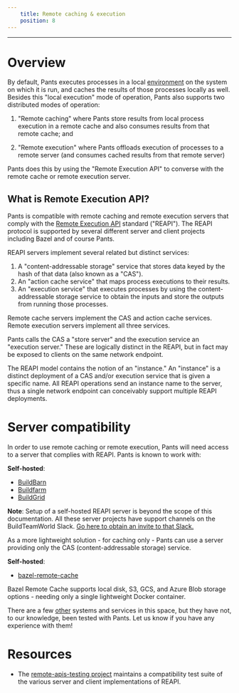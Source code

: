 ```yaml
---
    title: Remote caching & execution
    position: 8
---
```


---

# Overview

By default, Pants executes processes in a local [environment](../environments:-cross-platform-or-remote-builds.mdx) on the system on which it is run, and caches the results of those processes locally as well. Besides this "local execution" mode of operation, Pants also supports two distributed modes of operation:

1. "Remote caching" where Pants store results from local process execution in a remote cache and also consumes results from that remote cache; and

2. "Remote execution" where Pants offloads execution of processes to a remote server (and consumes cached results from that remote server)

Pants does this by using the "Remote Execution API" to converse with the remote cache or remote execution server.

## What is Remote Execution API?

Pants is compatible with remote caching and remote execution servers that comply with the [Remote Execution API](https://github.com/bazelbuild/remote-apis) standard ("REAPI"). The REAPI protocol is supported by several different server and client projects including Bazel and of course Pants.

REAPI servers implement several related but distinct services:

1. A "content-addressable storage" service that stores data keyed by the hash of that data (also known as a "CAS").
2. An "action cache service" that maps process executions to their results.
3. An "execution service" that executes processes by using the content-addressable storage service to obtain the inputs and store the outputs from running those processes.

Remote cache servers implement the CAS and action cache services. Remote execution servers implement all three services.

Pants calls the CAS a "store server" and the execution service an "execution server." These are logically distinct in the REAPI, but in fact may be exposed to clients on the same network endpoint.

The REAPI model contains the notion of an "instance." An "instance" is a distinct deployment of a CAS and/or execution service that is given a specific name. All REAPI operations send an instance name to the server, thus a single network endpoint can conceivably support multiple REAPI deployments.

# Server compatibility

In order to use remote caching or remote execution, Pants will need access to a server that complies with REAPI. Pants is known to work with:

**Self-hosted**:

- [BuildBarn](https://github.com/buildbarn/bb-remote-execution)
- [Buildfarm](https://github.com/bazelbuild/bazel-buildfarm/)
- [BuildGrid](https://buildgrid.build/)

**Note**: Setup of a self-hosted REAPI server is beyond the scope of this documentation. All these server projects have support channels on the BuildTeamWorld Slack. [Go here to obtain an invite to that Slack.](https://bit.ly/2SG1amT)

As a more lightweight solution - for caching only - Pants can use a server providing only the CAS (content-addressable storage) service.

**Self-hosted**:

- [bazel-remote-cache](https://github.com/buchgr/bazel-remote)

Bazel Remote Cache supports local disk, S3, GCS, and Azure Blob storage options - needing only a single lightweight Docker container.

There are a few [other](https://github.com/bazelbuild/remote-apis) systems and services in this space, but
they have not, to our knowledge, been tested with Pants. Let us know if you have any experience with them!

# Resources

- The [remote-apis-testing project](https://gitlab.com/remote-apis-testing/remote-apis-testing) maintains a compatibility test suite of the various server and client implementations of REAPI.

